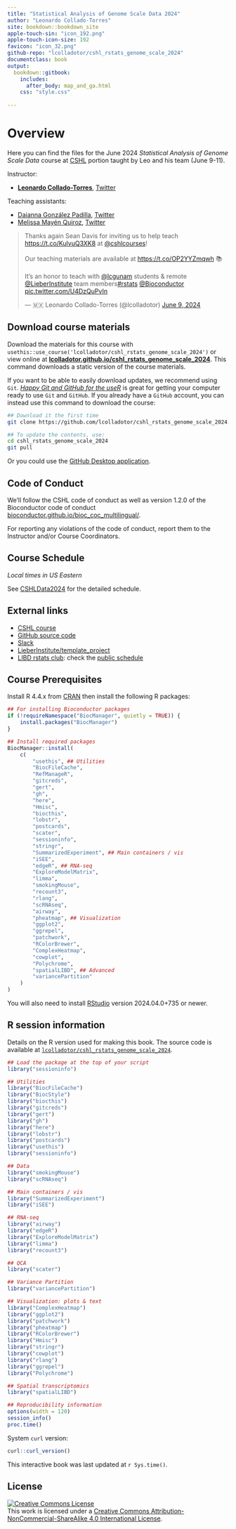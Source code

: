 ```yaml
---
title: "Statistical Analysis of Genome Scale Data 2024"
author: "Leonardo Collado-Torres"
site: bookdown::bookdown_site
apple-touch-sin: "icon_192.png"
apple-touch-icon-size: 192
favicon: "icon_32.png"
github-repo: "lcolladotor/cshl_rstats_genome_scale_2024"
documentclass: book
output:
  bookdown::gitbook:
    includes:
      after_body: map_and_ga.html
    css: "style.css"
    
---
```


# Overview {-}

Here you can find the files for the June 2024 _Statistical Analysis of Genome Scale Data_ course at [CSHL](https://meetings.cshl.edu/courses.aspx?course=C-DATA&year=24) portion taught by Leo and his team (June 9-11).

Instructor:

* [**Leonardo Collado-Torres**](http://lcolladotor.github.io/), [Twitter](https://twitter.com/lcolladotor)

Teaching assistants:

* [Daianna González Padilla](https://daianna21.github.io/), [Twitter](https://twitter.com/daianna_glez)
* [Melissa Mayén Quiroz](http://Melii99.github.io/), [Twitter](http://twitter.com/meli_mq99)

<blockquote class="twitter-tweet"><p lang="en" dir="ltr">Thanks again Sean Davis for inviting us to help teach <a href="https://t.co/KulvuQ3XK8">https://t.co/KulvuQ3XK8</a> at <a href="https://twitter.com/cshlcourses?ref_src=twsrc%5Etfw">@cshlcourses</a>!<br><br>Our teaching materials are available at <a href="https://t.co/OP2YYZmqwh">https://t.co/OP2YYZmqwh</a> 📚 <br><br>It’s an honor to teach with <a href="https://twitter.com/lcgunam?ref_src=twsrc%5Etfw">@lcgunam</a> students &amp; remote <a href="https://twitter.com/LieberInstitute?ref_src=twsrc%5Etfw">@LieberInstitute</a> team members<a href="https://twitter.com/hashtag/rstats?src=hash&amp;ref_src=twsrc%5Etfw">#rstats</a> <a href="https://twitter.com/Bioconductor?ref_src=twsrc%5Etfw">@Bioconductor</a> <a href="https://t.co/U4DzQuPvIn">pic.twitter.com/U4DzQuPvIn</a></p>&mdash; 🇲🇽 Leonardo Collado-Torres (@lcolladotor) <a href="https://twitter.com/lcolladotor/status/1799946273870782585?ref_src=twsrc%5Etfw">June 9, 2024</a></blockquote> <script async src="https://platform.twitter.com/widgets.js" charset="utf-8"></script>

## Download course materials {-}

Download the materials for this course with `usethis::use_course('lcolladotor/cshl_rstats_genome_scale_2024')` or view online at [**lcolladotor.github.io/cshl_rstats_genome_scale_2024**](http://lcolladotor.github.io/cshl_rstats_genome_scale_2024). This command downloads a static version of the course materials. 

If you want to be able to easily download updates, we recommend using `Git`. [_Happy Git and GitHub for the useR_](https://happygitwithr.com/) is great for getting your computer ready to use `Git` and `GitHub`. If you already have a `GitHub` account, you can instead use this command to download the course:

```bash
## Download it the first time
git clone https://github.com/lcolladotor/cshl_rstats_genome_scale_2024.git

## To update the contents, use:
cd cshl_rstats_genome_scale_2024
git pull
```

Or you could use the [GitHub Desktop application](x-github-client://openRepo/https://github.com/lcolladotor/cshl_rstats_genome_scale_2024).

## Code of Conduct {-}

We'll follow the CSHL code of conduct as well as version 1.2.0 of the Bioconductor code of conduct [bioconductor.github.io/bioc_coc_multilingual/](https://bioconductor.github.io/bioc_coc_multilingual/). 

For reporting any violations of the code of conduct, report them to the Instructor and/or Course Coordinators.

## Course Schedule {-}

_Local times in US Eastern_

See [CSHLData2024](https://bit.ly/cshldata2024) for the detailed schedule.
  
## External links {-}

* [CSHL course](https://meetings.cshl.edu/courses.aspx?course=C-DATA&year=24)
* [GitHub source code](https://github.com/lcolladotor/cshl_rstats_genome_scale_2024)
* [Slack](https://cshldata-2024.slack.com)
* [LieberInstitute/template_project](https://github.com/LieberInstitute/template_project)
* [LIBD rstats club](http://research.libd.org/rstatsclub/): check the [public schedule](https://docs.google.com/spreadsheets/d/1is8dZSd0FZ9Qi1Zvq1uRhm-P1McnJRd_zxdAfCRoMfA/edit?usp=sharing)
  

## Course Prerequisites {-}

Install R 4.4.x from [CRAN](https://cran.r-project.org/) then install the following R packages:

```r
## For installing Bioconductor packages
if (!requireNamespace("BiocManager", quietly = TRUE)) {
    install.packages("BiocManager")
}

## Install required packages
BiocManager::install(
    c(
        "usethis", ## Utilities
        "BiocFileCache",
        "RefManageR",
        "gitcreds",
        "gert",
        "gh",
        "here",
        "Hmisc",
        "biocthis",
        "lobstr",
        "postcards",
        "scater",
        "sessioninfo",
        "stringr",
        "SummarizedExperiment", ## Main containers / vis
        "iSEE",
        "edgeR", ## RNA-seq
        "ExploreModelMatrix",
        "limma",
        "smokingMouse",
        "recount3",
        "rlang",
        "scRNAseq",
        "airway",
        "pheatmap", ## Visualization
        "ggplot2",
        "ggrepel",
        "patchwork",
        "RColorBrewer",
        "ComplexHeatmap",
        "cowplot",
        "Polychrome",
        "spatialLIBD", ## Advanced
        "variancePartition"
    )
)
```

You will also need to install [RStudio](https://rstudio.com/products/rstudio/download/#download) version 2024.04.0+735 or newer.

## R session information {-}

Details on the R version used for making this book. The source code is available at [`lcolladotor/cshl_rstats_genome_scale_2024`](https://github.com/lcolladotor/cshl_rstats_genome_scale_2024).

```r
## Load the package at the top of your script
library("sessioninfo")

## Utilities
library("BiocFileCache")
library("BiocStyle")
library("biocthis")
library("gitcreds")
library("gert")
library("gh")
library("here")
library("lobstr")
library("postcards")
library("usethis")
library("sessioninfo")

## Data
library("smokingMouse")
library("scRNAseq")

## Main containers / vis
library("SummarizedExperiment")
library("iSEE")

## RNA-seq
library("airway")
library("edgeR")
library("ExploreModelMatrix")
library("limma")
library("recount3")

## QCA
library("scater")

## Variance Partition
library("variancePartition")

## Visualization: plots & text
library("ComplexHeatmap")
library("ggplot2")
library("patchwork")
library("pheatmap")
library("RColorBrewer")
library("Hmisc")
library("stringr")
library("cowplot")
library("rlang")
library("ggrepel")
library("Polychrome")

## Spatial transcriptomics
library("spatialLIBD")
```

```r
## Reproducibility information
options(width = 120)
session_info()
proc.time()
```

System `curl` version:

```r
curl::curl_version()
```


This interactive book was last updated at `r Sys.time()`.

## License  {-}

<a rel="license" href="http://creativecommons.org/licenses/by-nc-sa/4.0/"><img alt="Creative Commons License" style="border-width:0" src="https://i.creativecommons.org/l/by-nc-sa/4.0/88x31.png" /></a><br />This work is licensed under a <a rel="license" href="http://creativecommons.org/licenses/by-nc-sa/4.0/">Creative Commons Attribution-NonCommercial-ShareAlike 4.0 International License</a>.
